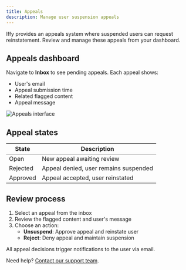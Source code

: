 ```yaml
---
title: Appeals
description: Manage user suspension appeals
---
```


Iffy provides an appeals system where suspended users can request reinstatement. Review and manage these appeals from your dashboard.

## Appeals dashboard

Navigate to **Inbox** to see pending appeals. Each appeal shows:

- User's email
- Appeal submission time
- Related flagged content
- Appeal message

![Appeals interface](/docs/appeals.png)

## Appeal states

| State    | Description                           |
| -------- | ------------------------------------- |
| Open     | New appeal awaiting review            |
| Rejected | Appeal denied, user remains suspended |
| Approved | Appeal accepted, user reinstated      |

## Review process

1. Select an appeal from the inbox
2. Review the flagged content and user's message
3. Choose an action:
   - **Unsuspend**: Approve appeal and reinstate user
   - **Reject**: Deny appeal and maintain suspension

All appeal decisions trigger notifications to the user via email.

Need help? [Contact our support team](mailto:support@iffy.com).
